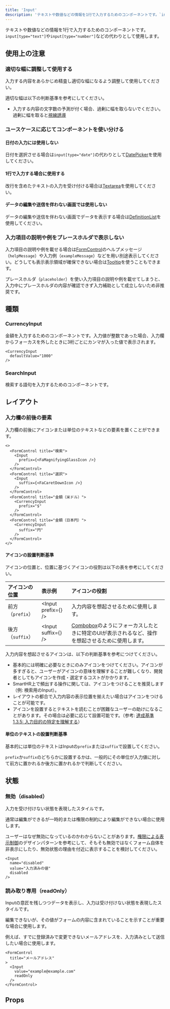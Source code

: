 ```yaml
---
title: 'Input'
description: 'テキストや数値などの情報を1行で入力するためのコンポーネントです。`input[type="text"]`や`input[type="number"]`などの代わりとして使用します。'
---
```


テキストや数値などの情報を1行で入力するためのコンポーネントです。`input[type="text"]`や`input[type="number"]`などの代わりとして使用します。

<ComponentStory name="Input" />

## 使用上の注意

### 適切な幅に調整して使用する

入力する内容をあらかじめ精査し適切な幅になるよう調整して使用してください。

適切な幅は以下の判断基準を参考にしてください。

- 入力する内容の文字数の予測が付く場合、過剰に幅を取らないでください。過剰に幅を取ると[視線誘導]()

### ユースケースに応じてコンポーネントを使い分ける

#### 日付の入力には使用しない

日付を選択させる場合は`input[type="date"]`の代わりとして[DatePicker](/products/components/date-picker/)を使用してください。

#### 1行で入力する場合に使用する

改行を含めたテキストの入力を受け付ける場合は[Textarea](/products/components/textarea/)を使用してください。

#### データの編集や送信を伴わない画面では使用しない

データの編集や送信を伴わない画面でデータを表示する場合は[DefinitionList](/products/components/definition-list/)を使用してください。

### 入力項目の説明や例をプレースホルダで表示しない

入力項目の説明や例を載せる場合は[FormControl](/products/components/form-control/)のヘルプメッセージ（`helpMessage`）や入力例（`exampleMessage`）などを用い別途表示してください。どうしても表示表示領域が確保できない場合は[Tooltip](/products/components/tooltip/)を使うこともできます。

プレースホルダ（`placeholder`）を使い入力項目の説明や例を載せてしまうと、入力中にプレースホルダの内容が確認できず入力補助として成立しないため非推奨です。

## 種類

### CurrencyInput

金額を入力するためのコンポーネントです。入力値が整数であった場合、入力欄からフォーカスを外したときに3桁ごとにカンマが入った値で表示されます。

```tsx editable codeBlock
<CurrencyInput
  defaultValue="1000"
/>
```

### SearchInput

検索する語句を入力するためのコンポーネントです。

<ComponentStory name="SearchInput" />

## レイアウト

### 入力欄の前後の要素

入力欄の前後にアイコンまたは単位のテキストなどの要素を置くことができます。

```tsx editable codeBlock
<>
  <FormControl title="検索">
    <Input
      prefix={<FaMagnifyingGlassIcon />}
    />
  </FormControl>
  <FormControl title="選択">
    <Input
      suffix={<FaCaretDownIcon />}
    />
  </FormControl>
  <FormControl title="金額（米ドル）">
    <CurrencyInput
      prefix="$"
    />
  </FormControl>
  <FormControl title="金額（日本円）">
    <CurrencyInput
      suffix="円"
    />
  </FormControl>
</>
```

#### アイコンの設置判断基準

アイコンの位置と、位置に基づくアイコンの役割は以下の表を参考にしてください。

| アイコンの位置 | 表示例 | アイコンの役割 |
| :-- | :-- | :-- |
| 前方（`prefix`） | <Input prefix={<FaMagnifyingGlassIcon />} /> | 入力内容を想起させるために使用します。 |
| 後方（`suffix`） | <Input suffix={<FaCaretDownIcon />} /> | [Combobox](/products/components/combo-box/)のようにフォーカスしたときに特定のUIが表示されるなど、操作を想起させるために使用します。 |

入力内容を想起させるアイコンは、以下の判断基準を参考につけてください。

- 基本的には明確に必要なときにのみアイコンをつけてください。アイコンが多すぎると、ユーザーがアイコンの意味を理解することが難しくなり、開発者としてもアイコンを作成・選定するコストがかかります。
- SmartHR上で頻出する操作に関しては、アイコンをつけることを推奨します（例: 検索用のInput）。
- レイアウトの都合で入力内容の表示位置を揃えたい場合はアイコンをつけることが可能です。
- アイコンを設置するとテキストを読むことが困難なユーザーの助けになることがあります。その場合は必要に応じて設置可能です。（参考: [達成基準 1.3.5: 入力目的の特定を理解する](https://waic.jp/translations/WCAG21/Understanding/identify-input-purpose.html)）

#### 単位のテキストの設置判断基準

基本的には単位のテキストはInputの`prefix`または`suffix`で設置してください。

`prefix`か`suffix`のどちらかに設置するかは、一般的にその単位が入力値に対して前方に置かれるか後方に置かれるかで判断してください。

## 状態

### 無効（disabled）

入力を受け付けない状態を表現したスタイルです。

通常は編集ができるが一時的または権限の制約により編集ができない場合に使用します。

ユーザーはなぜ無効になっているのかわからないことがあります。[権限による表示制御](/products/design-patterns/access-control-pattern/)のデザインパターンを参考にして、そもそも無効ではなくフォーム自体を非表示にしたり、無効状態の理由を付近に表示することを検討してください。

<!-- `submit`しても送信されない値をInputの意匠を残しつつ表示しなければならないときに使用します。 -->

```tsx editable codeBlock noIframe
<Input
  name="disabled"
  value="入力済みの値"
  disabled
/>
```

### 読み取り専用（readOnly）

Inputの意匠を残しつつデータを表示し、入力は受け付けない状態を表現したスタイルです。

<!-- `submit`すると送信される値をInputの意匠を残しつつ表示しなければならないときに使用します。 -->

編集できないが、その値がフォームの内容に含まれていることを示すことが重要な場合に使用します。

例えば、すでに登録済みで変更できないメールアドレスを、入力済みとして送信したい場合に使用します。

```tsx editable codeBlock noIframe
<FormControl
  title="メールアドレス"
>
  <Input
    value="example@example.com"
    readOnly
  />
</FormControl>
```


## Props

<ComponentPropsTable name="Input" />

